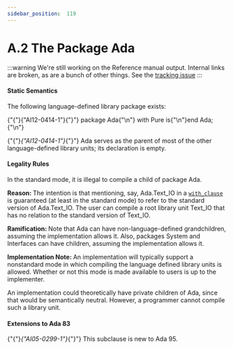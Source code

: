---
sidebar_position:  119
---

# A.2 The Package Ada

:::warning
We're still working on the Reference manual output.  Internal links are broken,
as are a bunch of other things.
See the [tracking issue](https://github.com/ada-lang-io/ada-lang-io/issues/20)
:::



#### Static Semantics

<p>The following language-defined library package exists: </p>
<CodeBlock>
{"{"}{"AI12-0414-1"}{"}"} package Ada{"\n"}   with Pure is{"\n"}end Ada;{"\n"}
</CodeBlock>

<p>{"{"}<em>{"AI12-0414-1"}</em>{"}"} Ada serves as the parent of most of the other language-defined library units; its declaration is empty. </p>

#### Legality Rules

<p>In the standard mode, it is illegal to compile a child of package Ada. </p>
<Admonition type="note">
<p><strong>Reason: </strong>The intention is that mentioning, say, Ada.Text_IO in a <code><a href="../AA-10/AA-10.1#S0294">with_clause</a></code> is guaranteed (at least in the standard mode) to refer to the standard version of Ada.Text_IO. The user can compile a root library unit Text_IO that has no relation to the standard version of Text_IO. </p></Admonition>

<Admonition type="note">
<p><strong>Ramification: </strong>Note that Ada can have non-language-defined grandchildren, assuming the implementation allows it. Also, packages System and Interfaces can have children, assuming the implementation allows it. </p></Admonition>

<Admonition type="note">
<p><strong>Implementation Note: </strong>An implementation will typically support a nonstandard mode in which compiling the language defined library units is allowed. Whether or not this mode is made available to users is up to the implementer.</p></Admonition>

<Admonition type="note">
<p>An implementation could theoretically have private children of Ada, since that would be semantically neutral. However, a programmer cannot compile such a library unit. </p></Admonition>


#### Extensions to Ada 83

<Admonition type="note">
<p>{"{"}<em>{"AI05-0299-1"}</em>{"}"} This subclause is new to Ada 95. </p></Admonition>

